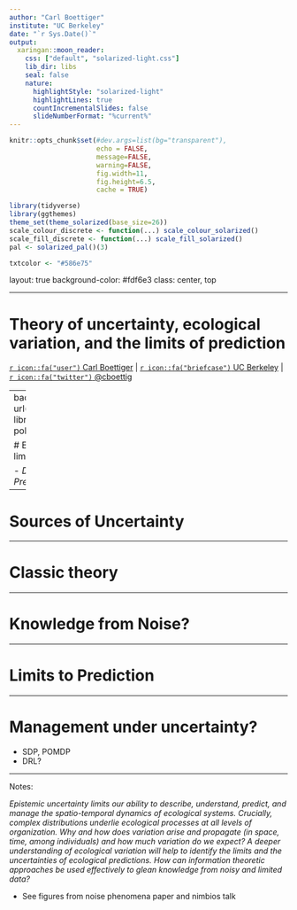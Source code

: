```yaml
---
author: "Carl Boettiger"
institute: "UC Berkeley"
date: "`r Sys.Date()`"
output:
  xaringan::moon_reader:
    css: ["default", "solarized-light.css"]
    lib_dir: libs
    seal: false
    nature:
      highlightStyle: "solarized-light"
      highlightLines: true
      countIncrementalSlides: false
      slideNumberFormat: "%current%"
---
```



```r
knitr::opts_chunk$set(#dev.args=list(bg="transparent"), 
                      echo = FALSE, 
                      message=FALSE, 
                      warning=FALSE,
                      fig.width=11, 
                      fig.height=6.5, 
                      cache = TRUE)

library(tidyverse)
library(ggthemes)
theme_set(theme_solarized(base_size=26))
scale_colour_discrete <- function(...) scale_colour_solarized()
scale_fill_discrete <- function(...) scale_fill_solarized()
pal <- solarized_pal()(3)

txtcolor <- "#586e75"
```

layout: true
background-color: #fdf6e3
class: center, top

---

# Theory of uncertainty, ecological variation, and the limits of prediction


<div class="my-footer">

<a href="https://carlboettiger.info"> `r icon::fa("user")` Carl Boettiger</a> | 
<a href="https://berkeley.edu"> `r icon::fa("briefcase")` UC Berkeley</a> | 
<a href="https://twitter.com/cboettig"> `r icon::fa("twitter")` @cboettig</a>

</div>

---
background-image: url(../image-library/royalsociety/pensive-polarbear.jpg)

# Epistemic uncertainty limits our ability

- *Describe*
- *Understand*
- *Predict*
- *Manage*

---

# Sources of Uncertainty

---

# Classic theory

---

# Knowledge from Noise?

---

# Limits to Prediction

---

# Management under uncertainty?

- SDP, POMDP
- DRL?


--- 
Notes:

_Epistemic uncertainty limits our ability to describe, understand, predict, and manage the spatio-temporal dynamics of ecological systems.  Crucially, complex distributions underlie ecological processes at all levels of organization.  Why and how does variation arise and propagate (in space, time, among individuals) and how much variation do we expect? A deeper understanding of ecological variation will help to identify the limits and the uncertainties of ecological predictions.  How can information theoretic approaches be used effectively to glean knowledge from noisy and limited data?_

- See figures from noise phenomena paper and nimbios talk


